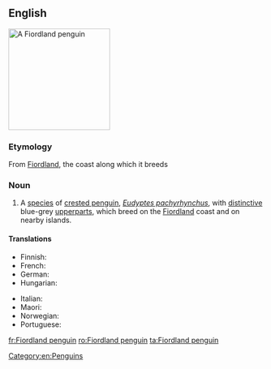 ==English==
{{wikipedia}}
[[Image:Fiordland penguin (Mattern).jpg|200px|right|thumb|A Fiordland penguin]]
{{wikispecies|Eudyptes pachyrhynchus}}

===Etymology===
From [[w:Fiordland|Fiordland]], the coast along which it breeds

===Noun===
{{en-noun}}

# A [[species]] of [[crested penguin]], ''[[Eudyptes pachyrhynchus]]'', with [[distinctive]] blue-grey [[upperparts]], which breed on the [[Fiordland]] coast and on nearby islands.

====Translations====
{{trans-top|Penguin}}
* Finnish: {{t+|fi|vuonopingviini}}
* French: {{t+|fr|gorfou du Fiordland|m}}
* German: {{t+|de|Dickschnabelpinguin|m}}
* Hungarian: {{t|hu|fjordlandi pingvin}}
{{trans-mid}}
* Italian: {{t|it|pinguino del Fiordland|m}}
* Maori: {{t|mi|pokotiwha}}
* Norwegian: {{t|no|skogpingvin}}
* Portuguese: {{t|pt|pinguim de Fiordland}}
{{trans-bottom}}
[[Category:en:Penguins]]

[[fr:Fiordland penguin]]
[[ro:Fiordland penguin]]
[[ta:Fiordland penguin]]